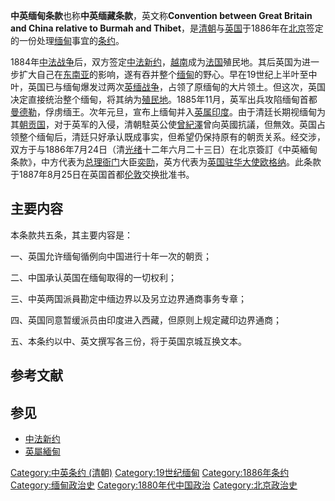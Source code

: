 {{Unreferenced|time=2018-10-25T13:21:48+00:00}}
{{multiple image
| footer   = 中英缅甸条款
| image1   = Flag of China (1862–1889).svg
| width1    = 120
| image2   = Flag of the United Kingdom.svg
| width2   =144
}}
'''中英缅甸条款'''也称'''中英缅藏条款'''，英文称'''Convention between Great Britain and China relative to Burmah and Thibet'''，是[[清朝|清朝]]与[[英国|英国]]于1886年在[[北京|北京]]签定的一份处理[[缅甸|缅甸]]事宜的[[条约|条约]]。

1884年[[中法战争|中法战争]]后，双方签定[[中法新约|中法新约]]，[[越南|越南]]成为[[法国|法国]]殖民地。其后英国为进一步扩大自己在[[东南亚|东南亚]]的影响，遂有吞并整个[[缅甸|缅甸]]的野心。早在19世纪上半叶至中叶，英国已与缅甸爆发过两次[[英缅战争|英缅战争]]，占领了原缅甸的大片领土。但这次，英国决定直接统治整个缅甸，将其纳为[[殖民地|殖民地]]。1885年11月，英军出兵攻陷缅甸首都[[曼德勒|曼德勒]]，俘虏缅王。次年元旦，宣布上缅甸并入[[英属印度|英属印度]]。由于清廷长期视缅甸为其[[朝贡国|朝贡国]]，对于英军的入侵，清朝駐英公使[[曾紀澤|曾紀澤]]曾向英國抗議，但無效。英国占领整个缅甸后，清廷只好承认既成事实，但希望仍保持原有的朝贡关系。经交涉，双方于与1886年7月24日（清[[光绪|光绪]]十二年六月二十三日）在北京簽訂《中英緬甸条款》，中方代表为[[总理衙门|总理衙门]]大臣[[奕劻|奕劻]]，英方代表为[[英國駐華大使列表|英国驻华大使]][[尼古拉斯·欧格纳|欧格纳]]。此条款于1887年8月25日在英国首都[[伦敦|伦敦]]交换批准书。

==主要内容==
{{wikisource}}
本条款共五条，其主要内容是：

一、英国允许缅甸循例向中国进行十年一次的朝贡；

二、中国承认英国在缅甸取得的一切权利；

三、中英两国派員勘定中缅边界以及另立边界通商事务专章；

四、英国同意暂缓派员由印度进入西藏，但原则上规定藏印边界通商；

五、本条约以中、英文撰写各三份，将于英国京城互换文本。

==参考文献==
{{Reflist}}

==参见==
*[[中法新约|中法新约]]
*[[英屬緬甸|英屬緬甸]]

{{中缅边界}}

[[Category:中英条约_(清朝)|Category:中英条约 (清朝)]]
[[Category:19世纪缅甸|Category:19世纪缅甸]]
[[Category:1886年条约|Category:1886年条约]]
[[Category:缅甸政治史|Category:缅甸政治史]]
[[Category:1880年代中国政治|Category:1880年代中国政治]]
[[Category:北京政治史|Category:北京政治史]]